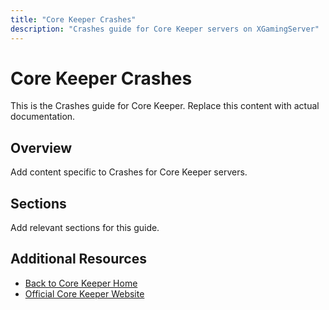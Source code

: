 ```yaml
---
title: "Core Keeper Crashes"
description: "Crashes guide for Core Keeper servers on XGamingServer"
---
```


# Core Keeper Crashes

This is the Crashes guide for Core Keeper. Replace this content with actual documentation.

## Overview

Add content specific to Crashes for Core Keeper servers.

## Sections

Add relevant sections for this guide.

## Additional Resources

- [Back to Core Keeper Home](./index)
- [Official Core Keeper Website](https://example.com)
